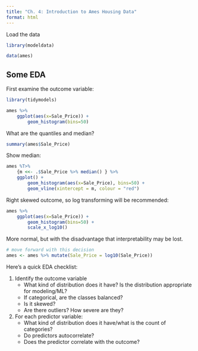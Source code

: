 ```yaml
---
title: "Ch. 4: Introduction to Ames Housing Data"
format: html
---
```


Load the data

```r
library(modeldata)

data(ames)
```

## Some EDA

First examine the outcome variable:

```r
library(tidymodels)

ames %>%
    ggplot(aes(x=Sale_Price)) +
        geom_histogram(bins=50)
```

What are the quantiles and median?

```r
summary(ames$Sale_Price)
```

Show median:

```r
ames %T>%
    {m <<- .$Sale_Price %>% median() } %>%
    ggplot() +
        geom_histogram(aes(x=Sale_Price), bins=50) +
        geom_vline(xintercept = m, colour = "red")
```

Right skewed outcome, so log transforming will be recommended:


```r
ames %>%
    ggplot(aes(x=Sale_Price)) +
        geom_histogram(bins=50) +
        scale_x_log10()
```

More normal, but with the disadvantage that interpretability may be lost.

```r
# move forward with this decision
ames <- ames %>% mutate(Sale_Price = log10(Sale_Price))
```

Here's a quick EDA checklist:

1. Identify the outcome variable
    - What kind of distribution does it have? Is the distribution appropriate for modeling/ML?
    - If categorical, are the classes balanced?
    - Is it skewed?
    - Are there outliers? How severe are they?
2. For each predictor variable:
    - What kind of distribution does it have/what is the count of categories?
    - Do predictors autocorrelate?
    - Does the predictor correlate with the outcome?
